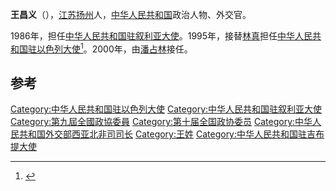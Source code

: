 '''王昌义'''（{{bd|1936年|8月}}），[[江苏|江苏]][[扬州|扬州]]人，[[中华人民共和国|中华人民共和国]]政治人物、外交官。

1986年，担任[[中国驻叙利亚大使列表|中华人民共和国驻叙利亚大使]]。1995年，接替[[林真_(外交官)|林真]]担任[[中国驻以色列大使列表|中华人民共和国驻以色列大使]]<ref>{{cite web|author=中华人民共和国外交部|title=中国驻以色列历任大使|url=http://www.mfa.gov.cn/chn/pds/ziliao/wjrw/2167/2169/t9172.htm|publisher=中华人民共和国外交部|accessdate=2012-03-03}}</ref>。2000年，由[[潘占林|潘占林]]接任。

== 参考 ==
{{reflist}}

{{start box}}
{{s-dip}}
{{succession box|[[曹克強|曹克強]]|[[許澄驊|許澄驊]]|[[中國駐吉布提大使列表|中華人民共和國駐吉布提大使]]|1983年6月－1985年11月}}
{{succession box|[[林兆南|林兆南]]|[[张真|张真]]|[[中国驻叙利亚大使列表|中华人民共和国驻叙利亚大使]]|1986年6月-1989年3月}}
{{succession box|[[林真_(外交官)|林真]]|[[潘占林|潘占林]]|[[中国驻以色列大使列表|中华人民共和国驻以色列大使]]|1995年8月-2000年11月}}
{{end box}}
{{中国政治人物小作品}}

[[Category:中华人民共和国驻以色列大使|Category:中华人民共和国驻以色列大使]]
[[Category:中华人民共和国驻叙利亚大使|Category:中华人民共和国驻叙利亚大使]]
[[Category:第九屆全國政協委員|Category:第九屆全國政協委員]]
[[Category:第十届全国政协委员|Category:第十届全国政协委员]]
[[Category:中华人民共和国外交部西亚北非司司长|Category:中华人民共和国外交部西亚北非司司长]]
[[Category:王姓|Category:王姓]]
[[Category:中华人民共和国驻吉布提大使|Category:中华人民共和国驻吉布提大使]]